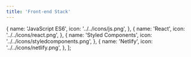 ```yaml
---
title: 'Front-end Stack'
---
```


  {
    name: 'JavaScript ES6',
    icon: '../../icons/js.png',
  },
  {
    name: 'React',
    icon: '../../icons/react.png',
  },
  {
    name: 'Styled Components',
    icon: '../../icons/styledcomponents.png',
  },
  {
    name: 'Netlify',
    icon: '../../icons/netlify.png',
  },
];
